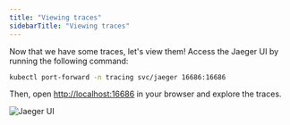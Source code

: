---
title: "Viewing traces"
sidebarTitle: "Viewing traces"
---

Now that we have some traces, let's view them!
Access the Jaeger UI by running the following command:

```bash
kubectl port-forward -n tracing svc/jaeger 16686:16686
```

Then, open [http://localhost:16686](http://localhost:16686) in your browser and explore the traces.

<Frame>
    <img src="/images/jaeger_ui.png" alt="Jaeger UI" />
</Frame>
